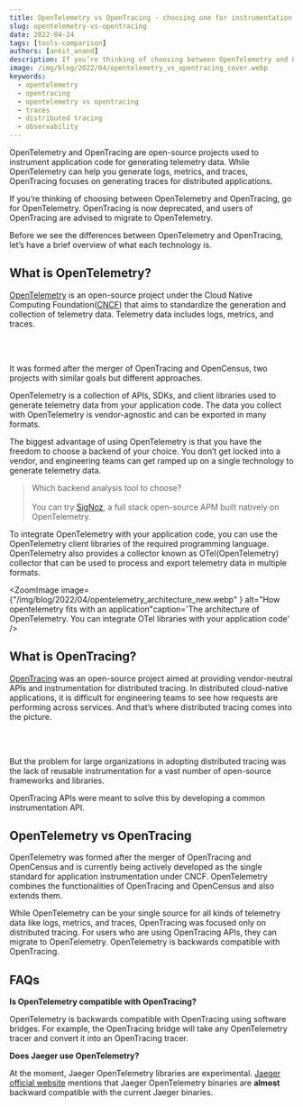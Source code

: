 ```yaml
---
title: OpenTelemetry vs OpenTracing - choosing one for instrumentation
slug: opentelemetry-vs-opentracing
date: 2022-04-24
tags: [tools-comparison]
authors: [ankit_anand]
description: If you’re thinking of choosing between OpenTelemetry and OpenTracing, go for OpenTelemetry. OpenTracing is now deprecated, and users of OpenTracing are advised to migrate to OpenTelemetry...
image: /img/blog/2022/04/opentelemetry_vs_opentracing_cover.webp
keywords:
  - opentelemetry
  - opentracing
  - opentelemetry vs opentracing
  - traces
  - distributed tracing
  - observability
---
```

<head>
  <link rel="canonical" href="https://signoz.io/blog/opentelemetry-vs-opentracing/"/>
</head>

OpenTelemetry and OpenTracing are open-source projects used to instrument application code for generating telemetry data. While OpenTelemetry can help you generate logs, metrics, and traces, OpenTracing focuses on generating traces for distributed applications.





If you’re thinking of choosing between OpenTelemetry and OpenTracing, go for OpenTelemetry. OpenTracing is now deprecated, and users of OpenTracing are advised to migrate to OpenTelemetry.

Before we see the differences between OpenTelemetry and OpenTracing, let’s have a brief overview of what each technology is.

## What is OpenTelemetry?

<a href = "https://opentelemetry.io/" rel="noopener noreferrer nofollow" target="_blank">OpenTelemetry</a> is an open-source project under the Cloud Native Computing Foundation(<a href = "https://www.cncf.io/" rel="noopener noreferrer nofollow" target="_blank">CNCF</a>) that aims to standardize the generation and collection of telemetry data. Telemetry data includes logs, metrics, and traces.

<div>
<br></br>
</div>

It was formed after the merger of OpenTracing and OpenCensus, two projects with similar goals but different approaches.

OpenTelemetry is a collection of APIs, SDKs, and client libraries used to generate telemetry data from your application code. The data you collect with OpenTelemetry is vendor-agnostic and can be exported in many formats.

The biggest advantage of using OpenTelemetry is that you have the freedom to choose a backend of your choice. You don’t get locked into a vendor, and engineering teams can get ramped up on a single technology to generate telemetry data.

> Which backend analysis tool to choose?<br></br>
> You can try [SigNoz](https://signoz.io/), a full stack open-source APM built natively on OpenTelemetry.

To integrate OpenTelemetry with your application code, you can use the OpenTelemetry client libraries of the required programming language. OpenTelemetry also provides a collector known as OTel(OpenTelemetry) collector that can be used to process and export telemetry data in multiple formats.


<ZoomImage
    image={"/img/blog/2022/04/opentelemetry_architecture_new.webp" } alt="How opentelemetry fits with an application"caption='The architecture of OpenTelemetry. You can integrate OTel libraries with your application code'
/>

## What is OpenTracing?

<a href = "https://opentracing.io/" rel="noopener noreferrer nofollow" target="_blank">OpenTracing</a> was an open-source project aimed at providing vendor-neutral APIs and instrumentation for distributed tracing. In distributed cloud-native applications, it is difficult for engineering teams to see how requests are performing across services. And that’s where distributed tracing comes into the picture.

<div>
<br></br>
</div>

But the problem for large organizations in adopting distributed tracing was the lack of reusable instrumentation for a vast number of open-source frameworks and libraries.

OpenTracing APIs were meant to solve this by developing a common instrumentation API.

## OpenTelemetry vs OpenTracing

OpenTelemetry was formed after the merger of OpenTracing and OpenCensus and is currently being actively developed as the single standard for application instrumentation under CNCF. OpenTelemetry combines the functionalities of OpenTracing and OpenCensus and also extends them.

While OpenTelemetry can be your single source for all kinds of telemetry data like logs, metrics, and traces, OpenTracing was focused only on distributed tracing. For users who are using OpenTracing APIs, they can migrate to OpenTelemetry. OpenTelemetry is backwards compatible with OpenTracing.

## FAQs

**Is OpenTelemetry compatible with OpenTracing?**

OpenTelemetry is backwards compatible with OpenTracing using software bridges. For example, the OpenTracing bridge will take any OpenTelemetry tracer and convert it into an OpenTracing tracer.

**Does Jaeger use OpenTelemetry?**

At the moment, Jaeger OpenTelemetry libraries are experimental. <a href = "https://www.jaegertracing.io/docs/1.21/opentelemetry/" rel="noopener noreferrer nofollow" target="_blank">Jaeger official website</a> mentions that Jaeger OpenTelemetry binaries are **almost** backward compatible with the current Jaeger binaries.
